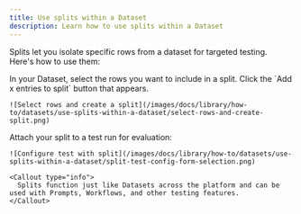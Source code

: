 ```yaml
---
title: Use splits within a Dataset
description: Learn how to use splits within a Dataset
---
```


Splits let you isolate specific rows from a dataset for targeted testing. Here's how to use them:

<Steps>
  <Step>
    In your Dataset, select the rows you want to include in a split. Click the `Add x entries to split` button that appears.

    ![Select rows and create a split](/images/docs/library/how-to/datasets/use-splits-within-a-dataset/select-rows-and-create-split.png)
  </Step>

  <Step>
    Attach your split to a test run for evaluation:

    ![Configure test with split](/images/docs/library/how-to/datasets/use-splits-within-a-dataset/split-test-config-form-selection.png)

    <Callout type="info">
      Splits function just like Datasets across the platform and can be used with Prompts, Workflows, and other testing features.
    </Callout>
  </Step>
</Steps>